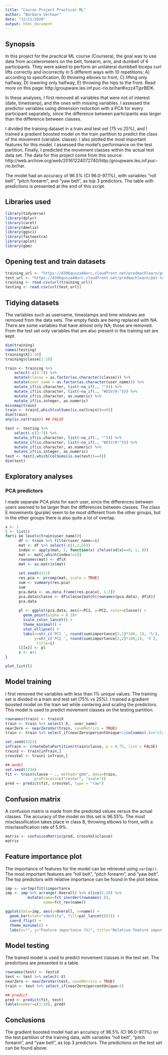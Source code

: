 ```yaml
---
title: "Course Project Practical ML"
author: "Barbara Verhaar"
date: "12/11/2020"
output: html_document
---
```


## Synopsis
In this project for the practical ML course (Coursera), the goal was to use data from accelerometers on the belt, forearm, arm, and dumbell of 6 participants. They were asked to perform an unilateral dumbbell biceps curl lifts correctly and incorrectly in 5 different ways with 10 repetitions: A) according to specification, B) throwing elbows to front, C) lifting only halfway, D) lowering only halfway, E) throwing the hips to the front. Read more on this page: http:/groupware.les.inf.puc-rio.br/har#ixzz4TjprBEIK.

In these analyses, I first removed all variables that were not of interest (date, timestamp), and the ones with missing variables. I assessed the predictor variables using dimension reduction with a PCA for every participant separately, since the difference between participants was larger than the difference between classes.

I divided the training dataset in a train and test set (75 vs 25%), and I trained a gradient boosted model on the train partition to predict the class of the movement (variable: classe). I also plotted the most important features for this model. I assessed the model's performance on the test partition. Finally, I predicted the movement classes within the actual test data set. The data for this project come from this source: http://web.archive.org/web/20161224072740/http:/groupware.les.inf.puc-rio.br/har.

The model had an accuracy of 96.5% (CI 96.0-97.1%), with variables "roll belt", "pitch forearm", and "yaw belt", as top 3 predictors. The table with predictions is presented at the end of this script.

## Libraries used
```r
library(tidyverse)
library(dplyr)
library(caret)
library(Amelia)
library(ggsci)
library(factoextra)
library(aplot)
library(gbm)
```

## Opening test and train datasets
```r
training_url <- "https://d396qusza40orc.cloudfront.net/predmachlearn/pml-training.csv"
test_url <- "https://d396qusza40orc.cloudfront.net/predmachlearn/pml-testing.csv"
training <- read.csv(url(training_url))
testing <- read.csv(url(test_url))
```

## Tidying datasets
The variables such as username, timestamps and time windows are removed from the data sets. The empty fields are being replaced with NA. There are some variables that have almost only NA; those are removed. From the test set only variables that are also present in the training set are kept. 
```r
dim(training)
names(testing)
training$X[1:10]
training$classe[1:10]

train <- training %>% 
    select(-c(3:7)) %>% 
    mutate(classe = as.factor(as.character(classe))) %>% 
    mutate(user_name = as.factor(as.character(user_name))) %>% 
    mutate_if(is.character, list(~na_if(., ""))) %>% 
    mutate_if(is.character, list(~na_if(., "#DIV/0!"))) %>% 
    mutate_if(is.character, as.numeric) %>% 
    mutate_if(is.integer, as.numeric)
missmap(train)
train <- train[,which(colSums(is.na(train))==0)]
dim(train)
any(is.na(train)) ## FALSE

test <- testing %>%
    select(-c(2:7)) %>% 
    mutate_if(is.character, list(~na_if(., ""))) %>% 
    mutate_if(is.character, list(~na_if(., "#DIV/0!"))) %>% 
    mutate_if(is.character, as.numeric) %>% 
    mutate_if(is.integer, as.numeric)
test <- test[,which(colSums(is.na(test))==0)]
dim(test)

```

## Exploratory analyses

### PCA predictors
I made separate PCA plots for each user, since the differences between users seemed to be larger than the differences between classes. The class E movements (purple) seem to be most different from the other groups, but in the other groups there is also quite a lot of overlap.
```r
x <- 1
l <- list()
for(i in levels(train$user_name)){
      df <- train %>% filter(user_name==i)
      mat <- df %>% select(-c(1,2,55))
      index <- apply(mat, 2, function(x) ifelse(sd(x)==0, 1, 0))
      mat <- mat[,which(index!=1)]
      rownames(mat) <- df$X
      mat <- as.matrix(mat)
      
      set.seed(4321)
      res.pca <- prcomp(mat, scale = TRUE)
      sum <- summary(res.pca)
      sum
      pca.data <- as.data.frame(res.pca$x[, 1:2])
      pca.data$classe <- df$classe[match(rownames(pca.data), df$X)]
      pca.data
      
      pl <- ggplot(pca.data, aes(x=PC1, y=PC2, color=classe)) +
        geom_point(alpha = 0.3)+
        scale_color_lancet() +
        theme_minimal() +
        stat_ellipse() +
        labs(x=str_c('PC1 ', round(sum$importance[2,1]*100, 1), '%'), 
             y=str_c('PC2 ', round(sum$importance[2,2]*100,1), '%'), 
              title=i)
      l[[x]] <- pl
      x <- x+1
}

plot_list(l)
```

## Model training
I first removed the variables with less than 1% unique values. The training set is divided in a train and test set (75% vs 25%). I trained a gradient boosted model on the train set while centering and scaling the predictors. This model is used to predict movement classes on the testing partition.
```r
rownames(train) <- train$X
train <- train %>% select(-X, -user_name)
nearZero <- nearZeroVar(train, saveMetrics = TRUE)
train <- train %>% select_if(nearZero$percentUnique>1|colnames(.)=="classe")

set.seed(4321)
inTrain <- createDataPartition(train$classe, p = 0.75, list = FALSE)
train2 <- train[inTrain,]
crossVal <- train[-inTrain,]

## model
set.seed(1234)
fit <- train(classe ~ ., method="gbm", data=train, 
             preProcess=c("center", "scale"))
pred <- predict(fit, crossVal, type = "raw")
```

## Confusion matrix
A confusion matrix is made from the predicted values versus the actual classes. The accuracy of the model on this set is 96.55%. The most misclassification takes place in class B, throwing elbows to front, with a misclassification rate of 5.9%.
```r
matrix <- confusionMatrix(pred, crossVal$classe)
matrix
```

## Feature importance plot
The importance of features for the model can be retrieved using `varImp()`. The most important features are "roll belt", "pitch forearm", and "yaw belt". The top predictors with relative importance can be found in the plot below.
```r
imp <- varImp(fit)$importance
imp <- imp %>% arrange(-Overall) %>% slice(1:20) %>% 
          mutate(name=fct_inorder(rownames(.)), 
                 name=fct_rev(name))

ggplot(data=imp, aes(y=Overall, x=name)) +
  geom_bar(stat="identity", fill=pal_lancet()(1)) +
  coord_flip() +
  theme_minimal() +
  labs(x="", y="Feature importance (%)", title="Relative feature importance")
```


## Model testing
The trained model is used to predict movement classes in the test set. The predictions are presented in a table.
```r
rownames(test) <- test$X
test <- test %>% select(-X)
nearZero <- nearZeroVar(test, saveMetrics = TRUE)
train <- test %>% select_if(nearZero$percentUnique>1)

## predict
pred <- predict(fit, test)
table(number=c(1:20), pred)
```

## Conclusions
The gradient boosted model had an accuracy of 96.5% (CI 96.0-97.1%) on the test partition of the training data, with variables "roll belt", "pitch forearm", and "yaw belt", as top 3 predictors. The predictions on the test set can be found above.


